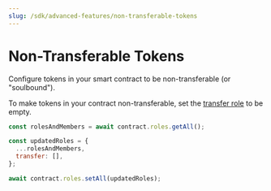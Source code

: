```yaml
---
slug: /sdk/advanced-features/non-transferable-tokens
---
```



# Non-Transferable Tokens

Configure tokens in your smart contract to be non-transferable (or "soulbound").

<div className="row" style={{ marginBottom: 24 }}>
  <div className="col col--12" style={{ padding: 8 }}>
    <QuickstartCard
      name="Guide: Make your NFT or Tokens Non-Transferable"
      link="https://blog.thirdweb.com/guides/make-your-nft-non-transferable"
      image="/assets/icons/education.png"
    />
  </div>
</div>

To make tokens in your contract non-transferable, set the [transfer role](/sdk/advanced-features/permission-controls) to be empty.

```javascript
const rolesAndMembers = await contract.roles.getAll();

const updatedRoles = {
  ...rolesAndMembers,
  transfer: [],
};

await contract.roles.setAll(updatedRoles);
```
